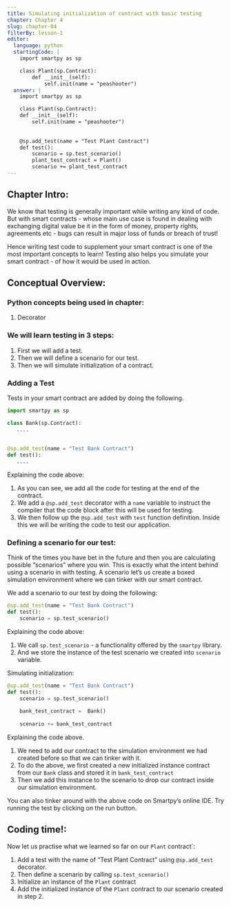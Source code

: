 ```yaml
---
title: Simulating initialization of contract with basic testing
chapter: Chapter 4
slug: chapter-04
filterBy: lesson-1
editor:
  language: python
  startingCode: |
    import smartpy as sp

    class Plant(sp.Contract):
        def __init__(self):
            self.init(name = "peashooter") 
  answer: |  
    import smartpy as sp

    class Plant(sp.Contract):
    def __init__(self):
        self.init(name = "peashooter")
        
 
    @sp.add_test(name = "Test Plant Contract")
    def test():
        scenario = sp.test_scenario()
        plant_test_contract = Plant()
        scenario += plant_test_contract
---
```



## Chapter Intro:

We know that testing is generally important while writing any kind of code. But with smart contracts - whose main use case is found in dealing with exchanging digital value be it in the form of money, property rights, agreements etc - bugs can result in major loss of funds or breach of trust! 

Hence writing test code to supplement your smart contract is one of the most important concepts to learn! Testing also helps you simulate your smart contract - of how it would be used in action. 

## Conceptual Overview:

### Python concepts being used in chapter: 
1. Decorator

### We will learn testing in 3 steps: 

1. First we will add a test. 
2. Then we will define a scenario for our test. 
3. Then we will simulate initialization of a contract. 

### Adding a Test
Tests in your smart contract are added by doing the following. 

```python
import smartpy as sp

class Bank(sp.Contract):
   ....
    
        
@sp.add_test(name = "Test Bank Contract")
def test():
   ....
```

Explaining the code above: 

1. As you can see, we add all the code for testing at the end of the contract. 
2. We add a `@sp.add_test` decorator with a `name` variable to instruct the compiler that the code block after this will be used for testing. 
3. We then follow up the `@sp.add_test` with `test` function definition. Inside this we will be writing the code to test our application.  

### Defining a scenario for our test: 
Think of the times you have bet in the future and then you are calculating possible “scenarios” where you win. This is exactly what the intent behind using a scenario in with testing. A scenario let’s us create a boxed simulation environment where we can tinker with our smart contract.

We add a scenario to our test by doing the following: 

```python
@sp.add_test(name = "Test Bank Contract")
def test():
    scenario = sp.test_scenario()
```

Explaining the code above: 

1. We call `sp.test_scenario` - a functionality offered by the `smartpy` library. 
2. And we store the instance of the test scenario we created into `scenario` variable. 

Simulating initialization: 

```python
@sp.add_test(name = "Test Bank Contract")
def test():
    scenario = sp.test_scenario()
    
    bank_test_contract =  Bank()
    
    scenario += bank_test_contract
```

Explaining the code above. 

1. We need to add our contract to the simulation environment we had created before so that we can tinker with it. 
2. To do the above, we first created a new initialized instance contract from our `Bank` class and stored it in `bank_test_contract`
3. Then we add this instance to the scenario to drop our contract inside our simulation environment. 


You can also tinker around with the above code on Smartpy’s online IDE. Try running the test by clicking on the run button. 

## Coding time!:

Now let us practise what we learned so far on our `Plant` contract`: 

1. Add a test with the name of “Test Plant Contract” using `@sp.add_test` decorator. 
2. Then define a scenario by calling  `sp.test_scenario()`
3. Initialize an instance of the `Plant` contract
4. Add the initialized instance of the `Plant` contract to our scenario created in step 2. 






